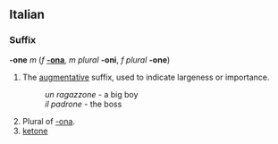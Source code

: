 ==Italian==
===Suffix===
'''-one''' ''m'' (''f'' '''[[-ona]]''', ''m plural'' '''-oni''', ''f plural'' '''-one''')

#The [[augmentative]] suffix, used to indicate largeness or importance.
#:''un ragazzone'' - a big boy
#:''il padrone'' - the boss
#Plural of [[-ona]].
# [[ketone]]